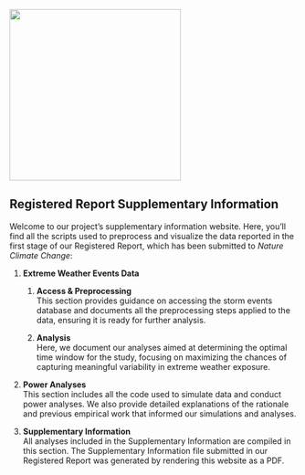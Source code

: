 ![](images/Logo_Globe_EcoTRACE.jpg){fig-align="center" width="300"}

## Registered Report Supplementary Information

Welcome to our project's supplementary information website. Here, you'll find all the scripts used to preprocess and visualize the data reported in the first stage of our Registered Report, which has been submitted to *Nature Climate Change*:

1.  **Extreme Weather Events Data**

    1.  **Access & Preprocessing**\
        This section provides guidance on accessing the storm events database and documents all the preprocessing steps applied to the data, ensuring it is ready for further analysis.

    2.  **Analysis\
        **Here, we document our analyses aimed at determining the optimal time window for the study, focusing on maximizing the chances of capturing meaningful variability in extreme weather exposure.

2.  **Power Analyses**\
    This section includes all the code used to simulate data and conduct power analyses. We also provide detailed explanations of the rationale and previous empirical work that informed our simulations and analyses.

3.  **Supplementary Information**\
    All analyses included in the Supplementary Information are compiled in this section. The Supplementary Information file submitted in our Registered Report was generated by rendering this website as a PDF.

